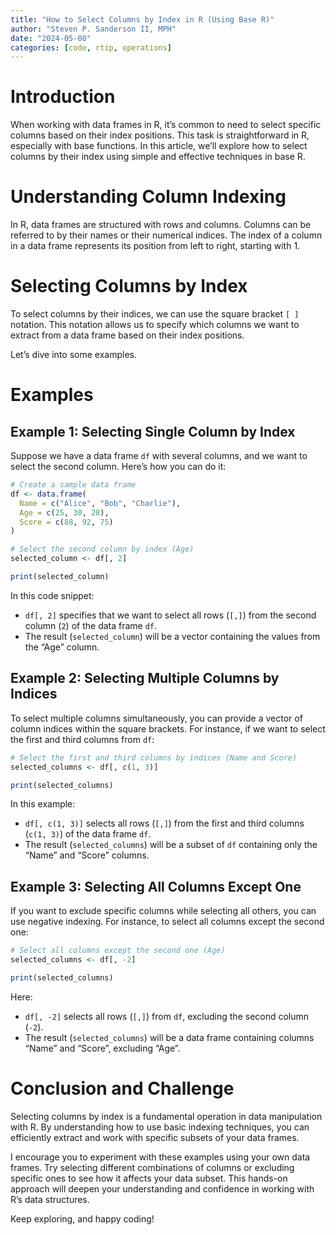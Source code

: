 ```yaml
---
title: "How to Select Columns by Index in R (Using Base R)"
author: "Steven P. Sanderson II, MPH"
date: "2024-05-08"
categories: [code, rtip, operations]
---
```


# Introduction

When working with data frames in R, it's common to need to select specific columns based on their index positions. This task is straightforward in R, especially with base functions. In this article, we'll explore how to select columns by their index using simple and effective techniques in base R.

# Understanding Column Indexing

In R, data frames are structured with rows and columns. Columns can be referred to by their names or their numerical indices. The index of a column in a data frame represents its position from left to right, starting with 1.

# Selecting Columns by Index

To select columns by their indices, we can use the square bracket `[ ]` notation. This notation allows us to specify which columns we want to extract from a data frame based on their index positions.

Let's dive into some examples.

# Examples

## Example 1: Selecting Single Column by Index

Suppose we have a data frame `df` with several columns, and we want to select the second column. Here's how you can do it:

```r
# Create a sample data frame
df <- data.frame(
  Name = c("Alice", "Bob", "Charlie"),
  Age = c(25, 30, 28),
  Score = c(88, 92, 75)
)

# Select the second column by index (Age)
selected_column <- df[, 2]

print(selected_column)
```

In this code snippet:

-   `df[, 2]` specifies that we want to select all rows (`[,]`) from the second column (`2`) of the data frame `df`.
-   The result (`selected_column`) will be a vector containing the values from the "Age" column.

## Example 2: Selecting Multiple Columns by Indices

To select multiple columns simultaneously, you can provide a vector of column indices within the square brackets. For instance, if we want to select the first and third columns from `df`:

```r
# Select the first and third columns by indices (Name and Score)
selected_columns <- df[, c(1, 3)]

print(selected_columns)
```

In this example:

-   `df[, c(1, 3)]` selects all rows (`[,]`) from the first and third columns (`c(1, 3)`) of the data frame `df`.
-   The result (`selected_columns`) will be a subset of `df` containing only the "Name" and "Score" columns.

## Example 3: Selecting All Columns Except One

If you want to exclude specific columns while selecting all others, you can use negative indexing. For instance, to select all columns except the second one:

```r
# Select all columns except the second one (Age)
selected_columns <- df[, -2]

print(selected_columns)
```

Here:

-   `df[, -2]` selects all rows (`[,]`) from `df`, excluding the second column (`-2`).
-   The result (`selected_columns`) will be a data frame containing columns "Name" and "Score", excluding "Age".

# Conclusion and Challenge

Selecting columns by index is a fundamental operation in data manipulation with R. By understanding how to use basic indexing techniques, you can efficiently extract and work with specific subsets of your data frames.

I encourage you to experiment with these examples using your own data frames. Try selecting different combinations of columns or excluding specific ones to see how it affects your data subset. This hands-on approach will deepen your understanding and confidence in working with R's data structures.

Keep exploring, and happy coding!